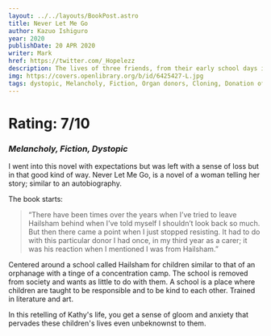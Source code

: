 ```yaml
---
layout: ../../layouts/BookPost.astro
title: Never Let Me Go
author: Kazuo Ishiguro
year: 2020
publishDate: 20 APR 2020
writer: Mark
href: https://twitter.com/_Hopelezz
description: The lives of three friends, from their early school days into young adulthood, when the reality of the world they live in comes knocking.
img: https://covers.openlibrary.org/b/id/6425427-L.jpg
tags: dystopic, Melancholy, Fiction, Organ donors, Cloning, Donation of organs, tissues, Women, Literature, New York Times bestseller, Human cloning, Science fiction, psychological, science fiction, general, England, School, children, Reminiscing, Friendship, English literature
---
```


# Rating: 7/10
### _Melancholy, Fiction, Dystopic_

I went into this novel with expectations but was left with a sense of loss but in that good kind of way.
Never Let Me Go, is a novel of a woman telling her story; similar to an autobiography.

The book starts:

>“There have been times over the years when I’ve tried to leave Hailsham behind when I’ve told myself I shouldn’t look back so much. But then there came a point when I just stopped resisting. It had to do with this particular donor I had once, in my third year as a carer; it was his reaction when I mentioned I was from Hailsham.”

Centered around a school called Hailsham for children similar to that of an orphanage with a tinge of a concentration camp. The school is removed from society and wants as little to do with them. A school is a place where children are taught to be responsible and to be kind to each other. Trained in literature and art.

In this retelling of Kathy's life, you get a sense of gloom and anxiety that pervades these children's lives even unbeknownst to them.
